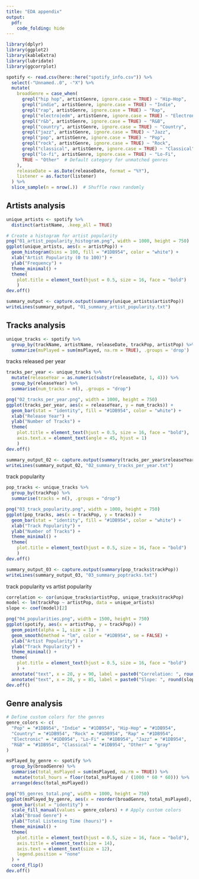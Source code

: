 ```yaml
---
title: "EDA appendix"
output: 
  pdf:
    code_folding: hide
---
```


```r
library(dplyr)
library(ggplot2)
library(kableExtra)
library(lubridate)
library(ggcorrplot)
```

```r
spotify <- read.csv(here::here("spotify_info.csv")) %>%
  select(-"Unnamed..0", -"X") %>%
  mutate(
    broadGenre = case_when(
      grepl("hip hop", artistGenre, ignore.case = TRUE) ~ "Hip-Hop",
      grepl("indie", artistGenre, ignore.case = TRUE) ~ "Indie",
      grepl("rap", artistGenre, ignore.case = TRUE) ~ "Rap",
      grepl("electro|edm", artistGenre, ignore.case = TRUE) ~ "Electronic",
      grepl("r&b", artistGenre, ignore.case = TRUE) ~ "R&B",
      grepl("country", artistGenre, ignore.case = TRUE) ~ "Country",
      grepl("jazz", artistGenre, ignore.case = TRUE) ~ "Jazz",
      grepl("pop", artistGenre, ignore.case = TRUE) ~ "Pop",
      grepl("rock", artistGenre, ignore.case = TRUE) ~ "Rock",
      grepl("classical", artistGenre, ignore.case = TRUE) ~ "Classical",
      grepl("lo-fi", artistGenre, ignore.case = TRUE) ~ "Lo-Fi",
      TRUE ~ "Other"  # Default category for unmatched genres
    ),
    releaseDate = as.Date(releaseDate, format = "%Y"),
    listener = as.factor(listener)
  ) %>%
  slice_sample(n = nrow(.))  # Shuffle rows randomly
```

## Artists analysis

```r
unique_artists <- spotify %>%
  distinct(artistName, .keep_all = TRUE)
```

```r
# Create a histogram for artist popularity
png("01_artist_popularity_histogram.png", width = 1000, height = 750)
ggplot(unique_artists, aes(x = artistPop)) +
  geom_histogram(bins = 100, fill = "#1DB954", color = "white") +
  xlab("Artist Popularity (0 to 100)") +
  ylab("Frequency") +
  theme_minimal() +
  theme(
    plot.title = element_text(hjust = 0.5, size = 16, face = "bold")
    )
dev.off()
```

```r
summary_output <- capture.output(summary(unique_artists$artistPop))
writeLines(summary_output, "01_summary_artist_popularity.txt")
```

## Tracks analysis

```r
unique_tracks <- spotify %>%
  group_by(trackName, artistName, releaseDate, trackPop, artistPop) %>%
  summarize(msPlayed = sum(msPlayed, na.rm = TRUE), .groups = 'drop') 
```

tracks released per year

```r
tracks_per_year <- unique_tracks %>%
  mutate(releaseYear = as.numeric(substr(releaseDate, 1, 4))) %>%
  group_by(releaseYear) %>%
  summarise(num_tracks = n(), .groups = "drop")

png("02_tracks_per_year.png", width = 1000, height = 750)
ggplot(tracks_per_year, aes(x = releaseYear, y = num_tracks)) +
  geom_bar(stat = "identity", fill = "#1DB954", color = "white") +
  xlab("Release Year") +
  ylab("Number of Tracks") +
  theme(
    plot.title = element_text(hjust = 0.5, size = 16, face = "bold"),
    axis.text.x = element_text(angle = 45, hjust = 1)
    )
dev.off()
```

```r
summary_output_02 <- capture.output(summary(tracks_per_year$releaseYear))
writeLines(summary_output_02, "02_summary_tracks_per_year.txt")
```

track popularity

```r
pop_tracks <- unique_tracks %>%
  group_by(trackPop) %>%
  summarise(tracks = n(), .groups = "drop")

png("03_track_popularity.png", width = 1000, height = 750)
ggplot(pop_tracks, aes(x = trackPop, y = tracks)) +
  geom_bar(stat = "identity", fill = "#1DB954", color = "white") +
  xlab("Track Popularity") +
  ylab("Number of Tracks") +
  theme_minimal() +
  theme(
    plot.title = element_text(hjust = 0.5, size = 16, face = "bold")
    )
dev.off()
```

```r
summary_output_03 <- capture.output(summary(pop_tracks$trackPop))
writeLines(summary_output_03, "03_summary_poptracks.txt")
```

track popularity vs artist popularity

```r
correlation <- cor(unique_tracks$artistPop, unique_tracks$trackPop)
model <- lm(trackPop ~ artistPop, data = unique_artists)
slope <- coef(model)[2]

png("04_popularities.png", width = 1500, height = 750)
ggplot(spotify, aes(x = artistPop, y = trackPop)) +
  geom_point(alpha = 1, size = 1) +
  geom_smooth(method = "lm", color = "#1DB954", se = FALSE) +
  xlab("Artist Popularity") +
  ylab("Track Popularity") +
  theme_minimal() +
  theme(
    plot.title = element_text(hjust = 0.5, size = 16, face = "bold")
    ) +
  annotate("text", x = 20, y = 90, label = paste0("Correlation: ", round(correlation, 2)), size = 10, color = "black") +  # Add correlation
  annotate("text", x = 20, y = 85, label = paste0("Slope: ", round(slope, 2)), size = 10, color = "black")  # Add slope
dev.off()
```

## Genre analysis

```r
# Define custom colors for the genres
genre_colors <- c(
  "Pop" = "#1DB954", "Indie" = "#1DB954", "Hip-Hop" = "#1DB954", 
  "Country" = "#1DB954", "Rock" = "#1DB954", "Rap" = "#1DB954", 
  "Electronic" = "#1DB954", "Lo-Fi" = "#1DB954", "Jazz" = "#1DB954", 
  "R&B" = "#1DB954", "Classical" = "#1DB954", "Other" = "gray"
)

msPlayed_by_genre <- spotify %>%
  group_by(broadGenre) %>%
  summarise(total_msPlayed = sum(msPlayed, na.rm = TRUE)) %>%
   mutate(total_hours = floor(total_msPlayed / (1000 * 60 * 60))) %>%
  arrange(desc(total_msPlayed))

png("05_genres_total.png", width = 1000, height = 750)
ggplot(msPlayed_by_genre, aes(x = reorder(broadGenre, total_msPlayed), y = total_hours, fill = broadGenre)) + 
  geom_bar(stat = "identity") + 
  scale_fill_manual(values = genre_colors) + # Apply custom colors
  xlab("Broad Genre") + 
  ylab("Total Listening Time (hours)") + 
  theme_minimal() + 
  theme(
    plot.title = element_text(hjust = 0.5, size = 16, face = "bold"),
    axis.title = element_text(size = 14),
    axis.text = element_text(size = 12),
    legend.position = "none"
  ) +
  coord_flip() 
dev.off()
```
